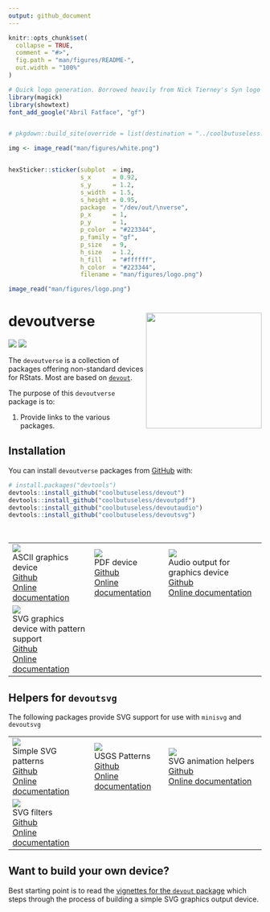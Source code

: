 ```yaml
---
output: github_document
---
```


<!-- README.md is generated from README.Rmd. Please edit that file -->

```r
knitr::opts_chunk$set(
  collapse = TRUE,
  comment = "#>",
  fig.path = "man/figures/README-",
  out.width = "100%"
)
```






```r
# Quick logo generation. Borrowed heavily from Nick Tierney's Syn logo process
library(magick)
library(showtext)
font_add_google("Abril Fatface", "gf")


# pkgdown::build_site(override = list(destination = "../coolbutuseless.github.io/package/devoutverse"))
```


```r
img <- image_read("man/figures/white.png") 


hexSticker::sticker(subplot  = img,
                    s_x      = 0.92,
                    s_y      = 1.2,
                    s_width  = 1.5,
                    s_height = 0.95,
                    package  = "/dev/out/\nverse",
                    p_x      = 1,
                    p_y      = 1,
                    p_color  = "#223344",
                    p_family = "gf",
                    p_size   = 9,
                    h_size   = 1.2,
                    h_fill   = "#ffffff",
                    h_color  = "#223344",
                    filename = "man/figures/logo.png")

image_read("man/figures/logo.png")
```



# devoutverse   <img src="man/figures/logo.png" align="right" height=230/>

<!-- badges: start -->
![](http://img.shields.io/badge/cool-useless-green.svg)
![](http://img.shields.io/badge/mini-verse-blue.svg)
<!-- badges: end -->

The `devoutverse` is a collection of packages offering non-standard devices for RStats.
Most are based on [`devout`](https://github.com/coolbutuseless/devout).

The purpose of this `devoutverse` package is to:

1. Provide links to the various packages.


## Installation

You can install `devoutverse` packages from [GitHub](https://github.com/coolbutuseless/) with:

``` r
# install.packages("devtools")
devtools::install_github("coolbutuseless/devout")
devtools::install_github("coolbutuseless/devoutpdf")
devtools::install_github("coolbutuseless/devoutaudio")
devtools::install_github("coolbutuseless/devoutsvg")
```

<br />


|    |           |  |
|----------------------|--------------------|--------------------------|
| <img src="man/figures/logodevout.png"><br/> ASCII graphics device<br/><a href="http://github.com/coolbutuseless/devout">Github</a><br/> <a href="http://coolbutuseless.github.io/package/devout">Online documentation</a> | <img src="man/figures/logodevoutpdf.png"> <br/>PDF device<br/><a href="http://github.com/coolbutuseless/devoutpdf">Github</a><br/> <a href="http://coolbutuseless.github.io/package/devoutpdf">Online documentation</a> | <img src="man/figures/logodevoutaudio.png"><br/> Audio output for graphics device<br/><a href="http://github.com/coolbutuseless/devoutaudio">Github</a><br/> <a href="http://coolbutuseless.github.io/package/devoutaudio">Online documentation</a> | 
| <img src="man/figures/logodevoutsvg.png"><br/> SVG graphics device with pattern support <br/><a href="http://github.com/coolbutuseless/devoutsvg">Github</a><br/> <a href="http://coolbutuseless.github.io/package/devoutsvg">Online documentation</a> | | |


## Helpers for `devoutsvg`

The following packages provide SVG support for use with `minisvg` and `devoutsvg`




|    |           |  |
|----------------------|--------------------|--------------------------|
| <img src="man/figures/logosvgpatternsimple.svg"><br/> Simple SVG patterns<br/><a href="http://github.com/coolbutuseless/svgpatternsimple">Github</a><br/> <a href="http://coolbutuseless.github.io/package/svgpatternsimple">Online documentation</a> | <img src="man/figures/logosvgpatternusgs.svg"> <br/>USGS Patterns<br/><a href="http://github.com/coolbutuseless/svgpatternusgs">Github</a><br/> <a href="http://coolbutuseless.github.io/package/svgpatternusgs">Online documentation</a> | <img src="man/figures/logosvganim.svg"><br/> SVG animation helpers<br/><a href="http://github.com/coolbutuseless/svganim">Github</a><br/> <a href="http://coolbutuseless.github.io/package/svganim">Online documentation</a> | 
| <img src="man/figures/logosvgfilter.svg"><br/> SVG filters <br/><a href="http://github.com/coolbutuseless/svgfilter">Github</a><br/> <a href="http://coolbutuseless.github.io/package/svgfilter">Online documentation</a> | | |



## Want to build your own device?

Best starting point is to read the [vignettes for the `devout` package](https://coolbutuseless.github.io/package/devout/articles/creating-an-svg-device-01.html) 
which steps through the process of building a simple SVG graphics output device.















